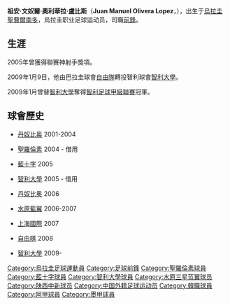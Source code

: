 {{Football player infobox
|  playername =奧利華拉
|  image= [[File:Juan_Manuel_Olivera.png|240px]]
|  fullname = Juan Manuel Olivera Lopez
|  nickname = 
|  dateofbirth = {{birth date and age|1981|8|14}}
| cityofbirth =  [[聖費爾南多|聖費爾南多]]
| countryofbirth = [[烏拉圭|烏拉圭]]
| height = {{height|meter=1.88}}
| currentclub  = [[智利大學足球俱樂部|智利大學]]
| clubnumber = 9
| position = [[前鋒_(足球)|前鋒]]
| youthyears = 
| youthclubs = 
| years = 2001-04 <br/> 2004 <br/> 2005 <br/> 2005 <br/> 2006 <br/> 2006-07 <br/> 2007 <br/> 2008 <br/> 2009-
| clubs = [[多瑙河足球俱乐部|丹奴比奥]]<br/>→ [[圣洛伦索竞技|聖羅倫素]] (借用)<br/> [[蓝十字足球俱乐部|藍十字]]<br/>→ [[智利大學足球俱樂部|智利大學]] (借用)<br/> [[多瑙河足球俱乐部|丹奴比奥]] <br/> [[水原藍翼|水原藍翼]] <br/> [[上海國際|上海國際]] <br/> [[自由俱乐部|自由隊]] <br/> [[智利大學足球俱樂部|智利大學]]
| caps(goals) = 109 (15) <br/> 13 (5) <br/> 2 (2) <br/> 21 (9) <br/> 18 (1) <br/> 33 (0) <br/> 6 (0) <br/> 8 (2) <br/> 21 (20)
| nationalyears = 
| nationalteam = 
| nationalcaps(goals) = 
| pcupdate =  11 September 2008
| ntupdate =  14 September 2008
}}

'''祖安·文奴爾·奧利華拉·盧比斯'''（'''Juan Manuel Olivera Lopez'''，{{bd|1981年|8月14日|||A}}），出生于[[烏拉圭|烏拉圭]][[聖費爾南多|聖費爾南多]]，烏拉圭职业足球运动员，司職[[前鋒_(足球)|前鋒]]。

== 生涯 ==
2005年曾獲得聯賽神射手獎項。

2009年1月9日，他由巴拉圭球會[[自由俱乐部|自由隊]]轉投智利球會[[智利大學足球俱樂部|智利大學]]。

2009年1月曾替[[智利大學足球俱樂部|智利大學]]奪得[[智利足球甲級聯賽|智利足球甲級聯賽]]冠軍。

==球會歷史==
* {{flagicon|Uruguay}} [[多瑙河足球俱乐部|丹奴比奥]] 2001-2004
* {{flagicon|Argentina}} [[圣洛伦索竞技|聖羅倫素]] 2004 - 借用
* {{flagicon|Mexico}} [[蓝十字足球俱乐部|藍十字]] 2005
* {{flagicon|Chile}} [[智利大學足球俱樂部|智利大學]] 2005 - 借用
* {{flagicon|Uruguay}} [[多瑙河足球俱乐部|丹奴比奥]] 2006
* {{flagicon|South Korea}} [[水原藍翼|水原藍翼]] 2006-2007
* {{flagicon|China}} [[上海國際|上海國際]] 2007
* {{flagicon|PAR}} [[自由俱乐部|自由隊]] 2008
* {{flagicon|Chile}} [[智利大學足球俱樂部|智利大學]] 2009-

{{DEFAULTSORT:Olivera, Juan Manuel}}
[[Category:烏拉圭足球運動員|Category:烏拉圭足球運動員]]
[[Category:足球前鋒|Category:足球前鋒]]
[[Category:聖羅倫素球員|Category:聖羅倫素球員]]
[[Category:藍十字球員|Category:藍十字球員]]
[[Category:智利大學球員|Category:智利大學球員]]
[[Category:水原三星蓝翼球员|Category:水原三星蓝翼球员]]
[[Category:陕西中新球员|Category:陕西中新球员]]
[[Category:中国外籍足球运动员|Category:中国外籍足球运动员]]
[[Category:韓職球員|Category:韓職球員]]
[[Category:阿甲球員|Category:阿甲球員]]
[[Category:墨甲球員|Category:墨甲球員]]